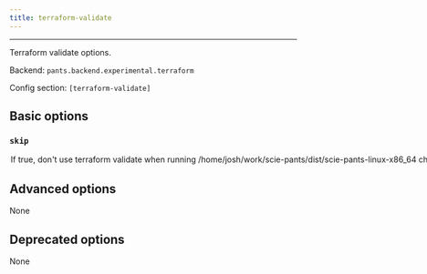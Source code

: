 ```yaml
---
title: terraform-validate
---
```



---

Terraform validate options.

Backend: <span className="color--primary">`pants.backend.experimental.terraform`</span>

Config section: <span className="color--primary">`[terraform-validate]`</span>

<span className={styles.options}>

## Basic options

### `skip`

<Option
  cli_repr={`--[no-]terraform-validate-skip`}
  env_repr="PANTS_TERRAFORM_VALIDATE_SKIP"
  default_repr={`False`}
>

If true, don&#x27;t use `terraform validate` when running
`/home/josh/work/scie-pants/dist/scie-pants-linux-x86_64 check`.

</Option>

## Advanced options

None

## Deprecated options

None

</span>
